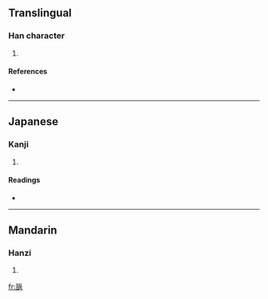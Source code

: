 ==Translingual==

===Han character===
{{Han char|rn=98|rad=瓦|as=04|sn=9|four=|canj=一弓竹水 (MNHE)}}

# {{defn|Han|sort=瓦04}}

====References====
* {{Han ref|kx=0748.090|dkj=21451|dj=1156.160|hdz=21422.130|uh=74EA|ud=29930}}

----

==Japanese==

===Kanji===
{{ja-kanji|grade=|rs=瓦04}}

# {{defn|Japanese|sort=瓦04}}

====Readings====
* {{ja-readings|on=[[はん]] (han), [[ほん]] (hon)|kun=[[めがはら]] (megahara)|nanori=}}

----

==Mandarin==

===Hanzi===
{{cmn-hanzi|pin=[[bù]] ([[bu4]]), [[fǎn]] ([[fan3]])|wg=pu<sup>4</sup>, fan<sup>3</sup>}}

# {{defn|Mandarin|sort=瓦04}}

[[fr:瓪]]